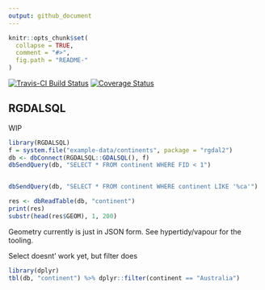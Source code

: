 ```yaml
---
output: github_document
---
```


<!-- README.md is generated from README.Rmd. Please edit that file -->

```r
knitr::opts_chunk$set(
  collapse = TRUE,
  comment = "#>",
  fig.path = "README-"
)
```

[![Travis-CI Build Status](https://travis-ci.org/mdsumner/RGDALSQL.svg?branch=master)](https://travis-ci.org/mdsumner/RGDALSQL)
[![Coverage Status](https://img.shields.io/codecov/c/github/mdsumner/RGDALSQL/master.svg)](https://codecov.io/github/mdsumner/RGDALSQL?branch=master)


## RGDALSQL

WIP

```r
library(RGDALSQL)
f = system.file("example-data/continents", package = "rgdal2")
db <- dbConnect(RGDALSQL::GDALSQL(), f)
dbSendQuery(db, "SELECT * FROM continent WHERE FID < 1")


dbSendQuery(db, "SELECT * FROM continent WHERE continent LIKE '%ca'")

res <- dbReadTable(db, "continent")
print(res)
substr(head(res$GEOM), 1, 200)
```

Geometry currently is just in JSON form. See hypertidy/vapour for the tooling. 


Select doesnt' work yet, but filter does

```r
library(dplyr)
tbl(db, "continent") %>% dplyr::filter(continent == "Australia")
```

